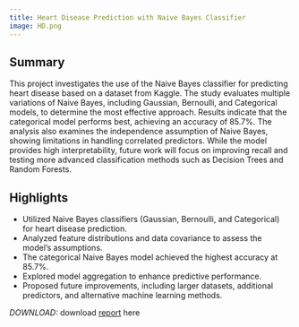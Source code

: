 ```yaml
---
title: Heart Disease Prediction with Naive Bayes Classifier
image: HD.png
---
```

## Summary
This project investigates the use of the Naive Bayes classifier for predicting heart disease based on a dataset from Kaggle. The study evaluates multiple variations of Naive Bayes, including Gaussian, Bernoulli, and Categorical models, to determine the most effective approach. Results indicate that the categorical model performs best, achieving an accuracy of 85.7%. The analysis also examines the independence assumption of Naive Bayes, showing limitations in handling correlated predictors. While the model provides high interpretability, future work will focus on improving recall and testing more advanced classification methods such as Decision Trees and Random Forests.

## Highlights
- Utilized Naive Bayes classifiers (Gaussian, Bernoulli, and Categorical) for heart disease prediction.  
- Analyzed feature distributions and data covariance to assess the model's assumptions.  
- The categorical Naive Bayes model achieved the highest accuracy at 85.7%.  
- Explored model aggregation to enhance predictive performance.  
- Proposed future improvements, including larger datasets, additional predictors, and alternative machine learning methods.  

*DOWNLOAD:* download [report](/Math_170S_Project.pdf) here

